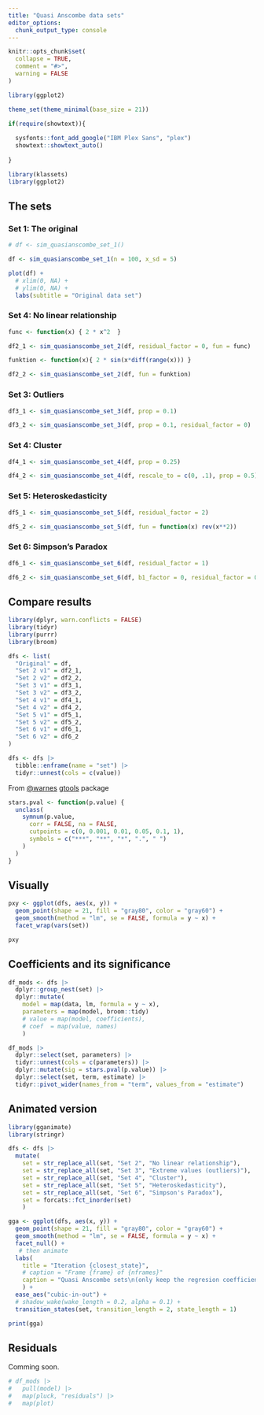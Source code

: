 ```yaml
---
title: "Quasi Anscombe data sets"
editor_options: 
  chunk_output_type: console
---
```


```r
knitr::opts_chunk$set(
  collapse = TRUE,
  comment = "#>",
  warning = FALSE
)

library(ggplot2)

theme_set(theme_minimal(base_size = 21))

if(require(showtext)){
 
  sysfonts::font_add_google("IBM Plex Sans", "plex")
  showtext::showtext_auto()
   
}
```

```r
library(klassets)
library(ggplot2)
```

## The sets

### Set 1: The original

```r
# df <- sim_quasianscombe_set_1()

df <- sim_quasianscombe_set_1(n = 100, x_sd = 5)

plot(df) +
  # xlim(0, NA) +
  # ylim(0, NA) +
  labs(subtitle = "Original data set")
```

### Set 4: No linear relationship

```r
func <- function(x) { 2 * x^2  }

df2_1 <- sim_quasianscombe_set_2(df, residual_factor = 0, fun = func)

funktion <- function(x){ 2 * sin(x*diff(range(x))) }

df2_2 <- sim_quasianscombe_set_2(df, fun = funktion)
```

### Set 3: Outliers

```r
df3_1 <- sim_quasianscombe_set_3(df, prop = 0.1)

df3_2 <- sim_quasianscombe_set_3(df, prop = 0.1, residual_factor = 0)
```


### Set 4: Cluster

```r
df4_1 <- sim_quasianscombe_set_4(df, prop = 0.25)

df4_2 <- sim_quasianscombe_set_4(df, rescale_to = c(0, .1), prop = 0.5)
```

### Set 5: Heteroskedasticity

```r
df5_1 <- sim_quasianscombe_set_5(df, residual_factor = 2)

df5_2 <- sim_quasianscombe_set_5(df, fun = function(x) rev(x**2))
```

### Set 6: Simpson's Paradox

```r
df6_1 <- sim_quasianscombe_set_6(df, residual_factor = 1)

df6_2 <- sim_quasianscombe_set_6(df, b1_factor = 0, residual_factor = 0.1)
```


## Compare results

```r
library(dplyr, warn.conflicts = FALSE)
library(tidyr)
library(purrr)
library(broom)

dfs <- list(
  "Original" = df,
  "Set 2 v1" = df2_1,
  "Set 2 v2" = df2_2,
  "Set 3 v1" = df3_1,
  "Set 3 v2" = df3_2,
  "Set 4 v1" = df4_1,
  "Set 4 v2" = df4_2,
  "Set 5 v1" = df5_1,
  "Set 5 v2" = df5_2,
  "Set 6 v1" = df6_1,
  "Set 6 v2" = df6_2
)

dfs <- dfs |> 
  tibble::enframe(name = "set") |> 
  tidyr::unnest(cols = c(value))
```

From [@warnes](https://github.com/warnes) [gtools](https://github.com/r-gregmisc/gtools/blob/master/R/stars.pval.R)  package 

```r
stars.pval <- function(p.value) {
  unclass(
    symnum(p.value,
      corr = FALSE, na = FALSE,
      cutpoints = c(0, 0.001, 0.01, 0.05, 0.1, 1),
      symbols = c("***", "**", "*", ".", " ")
    )
  )
}
```


## Visually

```r
pxy <- ggplot(dfs, aes(x, y)) +
  geom_point(shape = 21, fill = "gray80", color = "gray60") +
  geom_smooth(method = "lm", se = FALSE, formula = y ~ x) +
  facet_wrap(vars(set))

pxy
```

## Coefficients and its significance

```r
df_mods <- dfs |> 
  dplyr::group_nest(set) |> 
  dplyr::mutate(
    model = map(data, lm, formula = y ~ x),
    parameters = map(model, broom::tidy)
    # value = map(model, coefficients),
    # coef  = map(value, names)
    ) 

df_mods |> 
  dplyr::select(set, parameters) |> 
  tidyr::unnest(cols = c(parameters)) |> 
  dplyr::mutate(sig = stars.pval(p.value)) |> 
  dplyr::select(set, term, estimate) |> 
  tidyr::pivot_wider(names_from = "term", values_from = "estimate")
```

## Animated version

```r
library(gganimate)
library(stringr)

dfs <- dfs |> 
  mutate(
    set = str_replace_all(set, "Set 2", "No linear relationship"),
    set = str_replace_all(set, "Set 3", "Extreme values (outliers)"),
    set = str_replace_all(set, "Set 4", "Cluster"),
    set = str_replace_all(set, "Set 5", "Heteroskedasticity"),
    set = str_replace_all(set, "Set 6", "Simpson's Paradox"),
    set = forcats::fct_inorder(set)
    )

gga <- ggplot(dfs, aes(x, y)) +
  geom_point(shape = 21, fill = "gray80", color = "gray60") +
  geom_smooth(method = "lm", se = FALSE, formula = y ~ x) +
  facet_null() +
   # then animate
  labs(
    title = "Iteration {closest_state}",
    # caption = "Frame {frame} of {nframes}"
    caption = "Quasi Anscombe sets\n(only keep the regresion coefficients, and sometimes the mean of x's)"
    ) +
  ease_aes("cubic-in-out") +
  # shadow_wake(wake_length = 0.2, alpha = 0.1) +
  transition_states(set, transition_length = 2, state_length = 1)

print(gga)
```

## Residuals

Comming soon.

```r
# df_mods |>
#   pull(model) |>
#   map(pluck, "residuals") |>
#   map(plot)
```

